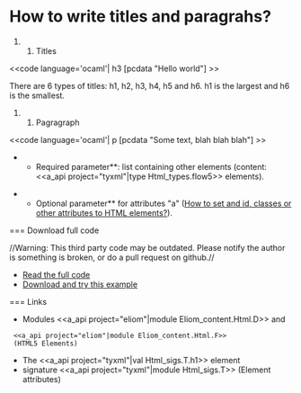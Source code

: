 =How to write titles and paragrahs?=

#### Titles

<<code language='ocaml'|
h3 [pcdata "Hello world"]
>>

There are 6 types of titles: h1, h2, h3, h4, h5 and h6. h1 is the largest and h6 is the smallest.

#### Pagragraph

<<code language='ocaml'|
p [pcdata "Some text, blah blah blah"]
>>

**Required parameter**: list containing other elements (content: <<a_api project="tyxml"|type Html_types.flow5>> elements).

**Optional parameter** for attributes "a" ([[wiki:manual/how-to-set-and-id-classes-or-other-attributes-to-html-elements|How to set and id, classes or other attributes to HTML elements?]]).

=== Download full code

//Warning: This third party code may be outdated. Please notify the author is something is broken, or do a pull request on github.//

* [[https://github.com/db0company/Ocsigen-Quick-Howto/blob/master/elements/example.eliom|Read the full code]]
* [[https://github.com/db0company/Ocsigen-Quick-Howto|Download and try this example]]

=== Links

* Modules <<a_api project="eliom"|module Eliom_content.Html.D>> and
  <<a_api project="eliom"|module Eliom_content.Html.F>>
  (HTML5 Elements)
* The <<a_api project="tyxml"|val Html_sigs.T.h1>> element
* signature <<a_api project="tyxml"|module Html_sigs.T>> (Element attributes)
